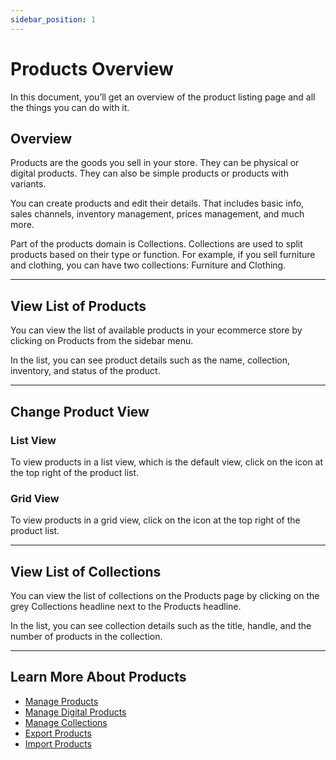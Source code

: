 ```yaml
---
sidebar_position: 1
---
```



# Products Overview

In this document, you’ll get an overview of the product listing page and all the things you can do with it.

## Overview

Products are the goods you sell in your store. They can be physical or digital products. They can also be simple products or products with variants.

You can create products and edit their details. That includes basic info, sales channels, inventory management, prices management, and much more.

Part of the products domain is Collections. Collections are used to split products based on their type or function. For example, if you sell furniture and clothing, you can have two collections: Furniture and Clothing.

---

## View List of Products

You can view the list of available products in your ecommerce store by clicking on Products from the sidebar menu.

In the list, you can see product details such as the name, collection, inventory, and status of the product.

---

## Change Product View

### List View

To view products in a list view, which is the default view, click on the <UiIcon lightIcon="https://i.imgur.com/A4kBy4n.png" darkIcon="https://i.imgur.com/y50COcH.png" alt="list" /> icon at the top right of the product list.

### Grid View

To view products in a grid view, click on the <UiIcon lightIcon="https://i.imgur.com/HXMOOzK.png" darkIcon="https://i.imgur.com/fAHh3vz.png" alt="grid" /> icon at the top right of the product list.

---

## View List of Collections

You can view the list of collections on the Products page by clicking on the grey Collections headline next to the Products headline.

In the list, you can see collection details such as the title, handle, and the number of products in the collection.

---

## Learn More About Products

- [Manage Products](./manage.mdx)
- [Manage Digital Products](./manage-digital.md)
- [Manage Collections](./collections.md)
- [Export Products](./export.mdx)
- [Import Products](./import.mdx)